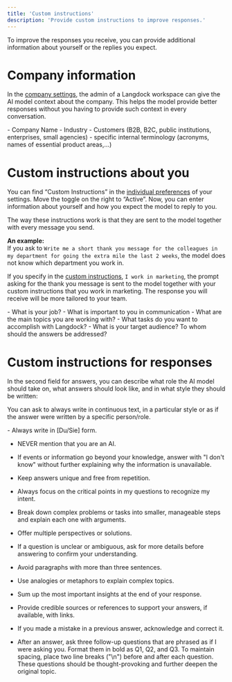 ```yaml
---
title: 'Custom instructions'
description: 'Provide custom instructions to improve responses.'
---
```


To improve the responses you receive, you can provide additional information about yourself or the replies you expect.

# Company information
In the [company settings](https://app.langdock.com/settings/workspace/general), the admin of a Langdock workspace can give the AI model context about the company. This helps the model provide better responses without you having to provide such context in every conversation.

<Accordion title="Examples">
- Company Name
- Industry
- Customers (B2B, B2C, public institutions, enterprises, small agencies)
- specific internal terminology (acronyms, names of essential product areas,…)
</Accordion>


# Custom instructions about you
You can find “Custom Instructions” in the [individual preferences](https://app.langdock.com/settings/account/custom-instructions) of your settings. Move the toggle on the right to “Active”. Now, you can enter information about yourself and how you expect the model to reply to you.

The way these instructions work is that they are sent to the model together with every message you send.

**An example:** <br />
If you ask to `Write me a short thank you message for the colleagues in my department for going the extra mile the last 2 weeks`, the model does not know which department you work in. 

If you specify in the [custom instructions](https://app.langdock.com/settings/account/custom-instructions), `I work in marketing`, the prompt asking for the thank you message is sent to the model together with your custom instructions that you work in marketing. The response you will receive will be more tailored to your team.


<Accordion title="Examples">
- What is your job?
- What is important to you in communication
- What are the main topics you are working with?
- What tasks do you want to accomplish with Langdock?
- What is your target audience? To whom should the answers be addressed?
</Accordion>




# Custom instructions for responses
In the second field for answers, you can describe what role the AI model should take on, what answers should look like, and in what style they should be written:


You can ask to always write in continuous text, in a particular style or as if the answer were written by a specific person/role.

<Accordion title="Examples">
- Always write in [Du/Sie] form.

- NEVER mention that you are an AI.

- If events or information go beyond your knowledge, answer with "I don't know" without further explaining why the information is unavailable.

- Keep answers unique and free from repetition. 


- Always focus on the critical points in my questions to recognize my intent. 


- Break down complex problems or tasks into smaller, manageable steps and explain each one with arguments.


- Offer multiple perspectives or solutions.


- If a question is unclear or ambiguous, ask for more details before answering to confirm your understanding.


- Avoid paragraphs with more than three sentences.


- Use analogies or metaphors to explain complex topics.


- Sum up the most important insights at the end of your response.


- Provide credible sources or references to support your answers, if available, with links.


- If you made a mistake in a previous answer, acknowledge and correct it.


- After an answer, ask three follow-up questions that are phrased as if I were asking you. Format them in bold as Q1, Q2, and Q3. To maintain spacing, place two line breaks ("\n") before and after each question. These questions should be thought-provoking and further deepen the original topic.
</Accordion>




